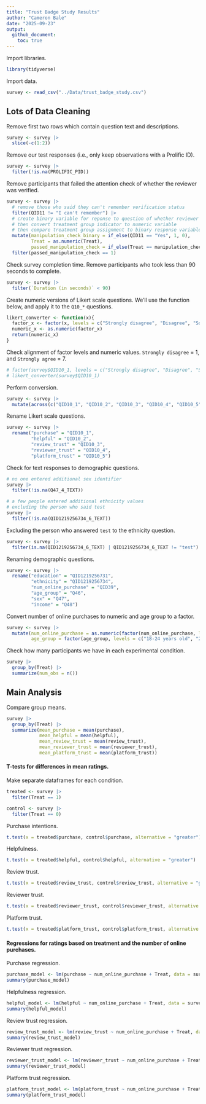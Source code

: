 ```yaml
---
title: "Trust Badge Study Results"
author: "Cameron Bale"
date: "2025-09-23"
output: 
  github_document:
    toc: true
---
```


Import libraries.

```r
library(tidyverse)
```

Import data.

```r
survey <- read_csv("../Data/trust_badge_study.csv")
```

## Lots of Data Cleaning

Remove first two rows which contain question text and descriptions.

```r
survey <- survey |>
  slice(-c(1:2))
```

Remove our test responses (i.e., only keep observations with a Prolific ID).

```r
survey <- survey |>
  filter(!is.na(PROLIFIC_PID))
```

Remove participants that failed the attention check of whether the reviewer was verified.

```r
survey <- survey |>
  # remove those who said they can't remember verification status
  filter(QID11 != "I can't remember") |>
  # create binary variable for reponse to question of whether reviewer was verified
  # then convert treatment group indicator to numeric variable
  # then compare treatment group assignment to binary response variable, pass if they match
  mutate(manipulation_check_binary = if_else(QID11 == "Yes", 1, 0),
         Treat = as.numeric(Treat),                                 
         passed_manipulation_check = if_else(Treat == manipulation_check_binary, 1, 0)) |>
  filter(passed_manipulation_check == 1)
```

Check survey completion time. Remove participants who took less than 90 seconds to complete.

```r
survey <- survey |>
  filter(`Duration (in seconds)` < 90)
```

Create numeric versions of Likert scale questions. We'll use the function below, and apply it to the `Q10_*` questions.

```r
likert_converter <- function(x){
  factor_x <- factor(x, levels = c("Strongly disagree", "Disagree", "Somewhat disagree", "Neither agree nor disagree", "Somewhat agree", "Agree", "Strongly agree"))
  numeric_x <- as.numeric(factor_x)
  return(numeric_x)
}
```

Check alignment of factor levels and numeric values. `Strongly disagree` = 1, and `Strongly agree` = 7.

```r
# factor(survey$QID10_1, levels = c("Strongly disagree", "Disagree", "Somewhat disagree", "Neither agree nor disagree", "Somewhat agree", "Agree", "Strongly agree"))
# likert_converter(survey$QID10_1)
```

Perform conversion.

```r
survey <- survey |>
  mutate(across(c("QID10_1", "QID10_2", "QID10_3", "QID10_4", "QID10_5"), likert_converter))
```

Rename Likert scale questions.

```r
survey <- survey |>
  rename("purchase" = "QID10_1",
         "helpful" = "QID10_2",
         "review_trust" = "QID10_3",
         "reviewer_trust" = "QID10_4",
         "platform_trust" = "QID10_5")
```

Check for text responses to demographic questions.

```r
# no one entered additional sex identifier
survey |>
  filter(!is.na(Q47_4_TEXT))

# a few people entered additional ethnicity values
# excluding the person who said test
survey |>
  filter(!is.na(QID1219256734_6_TEXT))
```

Excluding the person who answered `test` to the ethnicity question.

```r
survey <- survey |>
  filter(is.na(QID1219256734_6_TEXT) | QID1219256734_6_TEXT != "test")
```

Renaming demographic questions.

```r
survey <- survey |>
  rename("education" = "QID1219256731",
         "ethnicity" = "QID1219256734",
         "num_online_purchase" = "QID39",
         "age_group" = "Q46",
         "sex" = "Q47",
         "income" = "Q48")
```

Convert number of online purchases to numeric and age group to a factor.

```r
survey <- survey |>
  mutate(num_online_purchase = as.numeric(factor(num_online_purchase, levels = c("1", "2", "3", "4", "5 or more"))),
         age_group = factor(age_group, levels = c("18-24 years old", "25-34 years old", "35-44 years old", "45-54 years old", "55-64 years old", "65+ years old")))
```

Check how many participants we have in each experimental condition.

```r
survey |>
  group_by(Treat) |>
  summarize(num_obs = n())
```

## Main Analysis

Compare group means.

```r
survey |>
  group_by(Treat) |>
  summarize(mean_purchase = mean(purchase),
            mean_helpful = mean(helpful),
            mean_review_trust = mean(review_trust),
            mean_reviewer_trust = mean(reviewer_trust),
            mean_platform_trust = mean(platform_trust))
```

#### T-tests for differences in mean ratings.

Make separate dataframes for each condition.

```r
treated <- survey |>
  filter(Treat == 1)

control <- survey |>
  filter(Treat == 0)
```

Purchase intentions.

```r
t.test(x = treated$purchase, control$purchase, alternative = "greater")
```

Helpfulness.

```r
t.test(x = treated$helpful, control$helpful, alternative = "greater")
```

Review trust.

```r
t.test(x = treated$review_trust, control$review_trust, alternative = "greater")
```

Reviewer trust.

```r
t.test(x = treated$reviewer_trust, control$reviewer_trust, alternative = "greater")
```

Platform trust.

```r
t.test(x = treated$platform_trust, control$platform_trust, alternative = "greater")
```

#### Regressions for ratings based on treatment and the number of online purchases.

Purchase regression.

```r
purchase_model <- lm(purchase ~ num_online_purchase + Treat, data = survey)
summary(purchase_model)
```

Helpfulness regression.

```r
helpful_model <- lm(helpful ~ num_online_purchase + Treat, data = survey)
summary(helpful_model)
```

Review trust regression.

```r
review_trust_model <- lm(review_trust ~ num_online_purchase + Treat, data = survey)
summary(review_trust_model)
```

Reviewer trust regression.

```r
reviewer_trust_model <- lm(reviewer_trust ~ num_online_purchase + Treat, data = survey)
summary(reviewer_trust_model)
```

Platform trust regression.

```r
platform_trust_model <- lm(platform_trust ~ num_online_purchase + Treat, data = survey)
summary(platform_trust_model)
```
